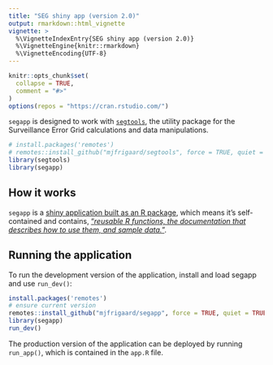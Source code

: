 ```yaml
---
title: "SEG shiny app (version 2.0)"
output: rmarkdown::html_vignette
vignette: >
  %\VignetteIndexEntry{SEG shiny app (version 2.0)}
  %\VignetteEngine{knitr::rmarkdown}
  %\VignetteEncoding{UTF-8}
---
```


```r
knitr::opts_chunk$set(
  collapse = TRUE,
  comment = "#>"
)
options(repos = "https://cran.rstudio.com/")
```

`segapp` is designed to work with [`segtools`](https://mjfrigaard.github.io/segtools/index.html), the utility package for the Surveillance Error Grid calculations and data manipulations.

```r
# install.packages('remotes')
# remotes::install_github("mjfrigaard/segtools", force = TRUE, quiet = TRUE)
library(segtools)
library(segapp)
```

## How it works

`segapp` is a [shiny application built as an R package](https://mastering-shiny.org/scaling-packaging.html), which means it's self-contained and contains, ["*reusable R functions, the documentation that describes how to use them, and sample data.*"](https://r-pkgs.org/).

## Running the application 

To run the development version of the application, install and load segapp and use `run_dev()`:

```r
install.packages('remotes')
# ensure current version
remotes::install_github("mjfrigaard/segapp", force = TRUE, quiet = TRUE)
library(segapp)
run_dev()
```

The production version of the application can be deployed by running `run_app()`, which is contained in the `app.R` file.




